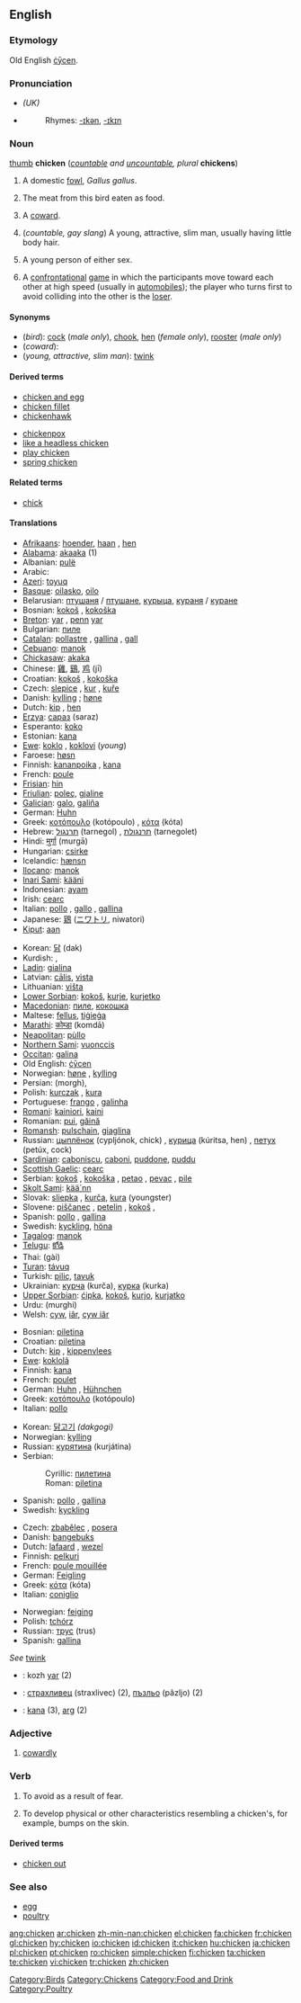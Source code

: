 ==English==
{{wikipedia}}

===Etymology===
Old English [[cycen|ċȳcen]].

===Pronunciation===
{{wikispecies|Gallus gallus}}
{{commonspar|Gallus gallus}}
*{{IPA|/'ʧɪkɪn/}} ''(UK)''
*{{audio|en-us-chicken.ogg|Audio (US)}}
*:Rhymes: [[Rhymes:English:-ɪkən|-ɪkən]], [[Rhymes:English:-ɪkɪn|-ɪkɪn]]

===Noun===
[[image:Chicken portrait.jpg|thumb]]
'''chicken''' (''[[countable]] and [[uncountable]], plural'' '''chickens''')

# {{countable}} A domestic [[fowl]], ''Gallus gallus''.
# {{uncountable}} The meat from this bird eaten as food.
# {{context|countable|slang}} A [[coward]].
# (''countable, gay slang'') A young, attractive, slim man, usually having little body hair.
# {{context|countable|slang}} A young person of either sex.
# A [[confrontational]] [[game]] in which the participants move toward each other at high speed (usually in [[automobile]]s); the player who turns first to avoid colliding into the other is the [[loser]].

====Synonyms====
*(''bird''): [[cock]] (''male only''), [[chook]], [[hen]] (''female only''), [[rooster]] (''male only'')
*(''coward''):
*(''young, attractive, slim man''): [[twink]]

====Derived terms====
{{rel-top|terms derived from chicken (noun)}}
*[[chicken and egg]]
*[[chicken fillet]]
*[[chickenhawk]]
{{rel-mid}}
*[[chickenpox]]
*[[like a headless chicken]]
*[[play chicken]]
*[[spring chicken]]
{{rel-bottom}}

====Related terms====
*[[chick]]

====Translations====

{{trans-top|bird}}
*[[Afrikaans]]: [[hoender]], [[haan]] {{m}}, [[hen]] {{f}}
*[[Alabama]]: [[akaaka]] (1)
*Albanian: [[pulë]]
*Arabic: {{Arab|[[دجاج]]}}
*[[Azeri]]: [[toyuq]]
*[[Basque]]: [[oilasko]], [[oilo]]
*Belarusian: [[птушаня]] / [[птушане]], [[курыца]], [[кураня]] / [[куране]]
*Bosnian: [[kokoš#Bosnian|kokoš]] {{f}}, [[kokoška#Bosnian|kokoška]] {{f}}
*[[Breton]]: [[yar]] {{f}}, [[penn]] [[yar]] {{m}}
*Bulgarian: [[пиле]] {{n}}
*[[Catalan]]: [[pollastre]] {{m}}, [[gallina]] {{f}}, [[gall]] {{m}}
*[[Cebuano]]: [[manok]]
*[[Chickasaw]]: [[akaka]]
*Chinese: [[雞]], [[鷄]], [[鸡]] (jī)
*Croatian: [[kokoš#Croatian|kokoš]] {{f}}, [[kokoška#Croatian|kokoška]] {{f}}
*Czech: [[slepice]] {{f}},  [[kur]] {{m}}, [[kuře]] {{n}} {{italbrac|young}}
*Danish: [[kylling]] {{c}}; [[høne]] {{c}}
*Dutch: [[kip#Dutch|kip]] {{f}}, [[hen#Dutch|hen]] {{f}}
*[[Erzya]]: [[сараз]] (saraz)
*Esperanto: [[koko]]
*Estonian: [[kana]]
*[[Ewe]]: [[koklo]] {{n}}, [[koklovi]] {{n}} (''young'')
*Faroese: [[høsn]]
*Finnish: [[kananpoika]] {{italbrac|young}}, [[kana]] {{italbrac|female}}
*French: [[poule]] {{f}}
*[[Frisian]]: [[hin#Frisian|hin]]
*[[Friulian]]: [[poleç]], [[gjaline]]
*[[Galician]]: [[galo]], [[galiña]]
*German: [[Huhn]] {{n}}
*Greek: [[κοτόπουλο]] (kotópoulo) {{n}}, [[κότα]] (kóta) {{f}}
*Hebrew: [[תרנגול]] (tarnegol) {{m}}, [[תרנגולת]] (tarnegolet) {{f}}
*Hindi: [[मुर्गा]] (murgā)
*Hungarian: [[csirke]]
*Icelandic: [[hænsn]]
*[[Ilocano]]: [[manok]]
*[[Inari Sami]]: [[kääni]]
*Indonesian: [[ayam]]
*Irish: [[cearc]]
*Italian: [[pollo]] {{m}}, [[gallo]] {{m}}, [[gallina]] {{f}}
*Japanese: [[鶏]] ([[ニワトリ]], niwatori)
*[[Kiput]]: [[aan]]
{{trans-mid}}
*Korean: [[닭]] (dak)
*Kurdish: {{KUchar|[[مریشک]]}}, {{KUchar|[[مامر]]}}
*[[Ladin]]: [[gialina]]
*Latvian: [[cālis]], [[vista#Latvian|vista]]
*Lithuanian: [[višta]]
*[[Lower Sorbian]]: [[kokoš]], [[kurje]], [[kurjetko]]
*[[Macedonian]]: [[пиле]], [[кокошка]]
*Maltese: [[fellus]], [[tiġieġa]]
*[[Marathi]]: [[कोम्डा]] (komdā)
*[[Neapolitan]]: [[pùllo]]
*[[Northern Sami]]: [[vuonccis]]
*[[Occitan]]: [[galina]]
*Old English: [[cycen|ċȳcen]] {{n}}
*Norwegian: [[høne]] {{f}}, [[kylling]] {{m}}
*Persian: {{FAchar|[[مرغ]]}} (morgh), {{FAchar|[[جوجه]]}}
*Polish: [[kurczak]] {{m}}, [[kura]] {{f}}
*Portuguese: [[frango]] {{m}}, [[galinha]] {{f}}
*[[Romani]]: [[kainiori]], [[kaini]] {{f}}
*Romanian: [[pui]], [[găină]] {{f}}
*[[Romansh]]: [[pulschain]], [[giaglina]]
*Russian: [[цыплёнок]] (cypljónok, chick) {{m}}, [[курица]] (kúritsa, hen) {{f}}, [[петух]] (petúx, cock) {{m}}
*[[Sardinian]]: [[caboniscu]], [[caboni]], [[puddone]], [[puddu]]
*[[Scottish Gaelic]]: [[cearc]]
*Serbian: [[kokoš#Serbian|kokoš]] {{f}}, [[kokoška#Serbian|kokoška]] {{f}}, [[petao]] {{m}}, [[pevac]] {{m}}, [[pile]] {{n}}
*[[Skolt Sami]]: [[kää´nn]]
*Slovak: [[sliepka]] {{f}}, [[kurča]], [[kura]] {{n}} (youngster)
*Slovene: [[piščanec]] {{m}}, [[petelin]] {{m}} {{italbrac|male}}, [[kokoš]] {{f}} {{italbrac|female}},
*Spanish: [[pollo]] {{m}}, [[gallina]] {{f}}
*Swedish: [[kyckling]], [[höna]]
*[[Tagalog]]: [[manok]]
*[[Telugu]]: [[కోడి]]
*Thai: {{Thai|[[ไก่]]}} (gài)
*[[Turan]]: [[távuq]]
*Turkish: [[piliç]], [[tavuk]]
*Ukrainian: [[курча]] (kurča), [[курка]] (kurka)
*[[Upper Sorbian]]: [[ćipka]], [[kokoš]], [[kurjo]], [[kurjatko]]
*Urdu: {{URchar|[[مرغى]]}} (murghi)
*Welsh: [[cyw]], [[iâr]], [[cyw iâr]]
{{trans-bottom}}

{{trans-top|meat}}
*Bosnian: [[piletina#Bosnian|piletina]] {{f}}
*Croatian: [[piletina#Croatian|piletina]] {{f}}
*Dutch: [[kip]] {{f}}, [[kippenvlees]] {{n}}
*[[Ewe]]: [[koklolã]]
*Finnish: [[kana]]
*French: [[poulet]] {{m}}
*German: [[Huhn]] {{n}}, [[Hühnchen]] {{n}}
*Greek: [[κοτόπουλο]] (kotópoulo) {{n}}
*Italian: [[pollo]] {{m}}
{{trans-mid}}
*Korean: [[닭고기]] ''(dakgogi)''
*Norwegian: [[kylling]] {{m}}
*Russian: [[курятина]] (kurjátina) {{f}}
*Serbian:
*:Cyrillic: [[пилетина#Serbian|пилетина]] {{f}}
*:Roman: [[piletina#Serbian|piletina]] {{f}}
*Spanish: [[pollo]] {{m}}, [[gallina]] {{f}}
*Swedish: [[kyckling]] {{c}}
{{trans-bottom}}

{{trans-top|coward}}
*Czech: [[zbabělec]] {{m}}, [[posera]] {{m}}
*Danish: [[bangebuks]] {{c}}
*Dutch: [[lafaard#Dutch|lafaard]] {{m}}, [[wezel]] {{m}}
*Finnish: [[pelkuri]]
*French: [[poule mouillée]] {{f}}
*German: [[Feigling]] {{m}}
*Greek: [[κότα]] (kóta) {{f}}
*Italian: [[coniglio]]  {{m}}
{{trans-mid}}
*Norwegian: [[feiging]] {{m}}
*Polish: [[tchórz]] {{m}}
*Russian: [[трус]] (trus) {{m}}
*Spanish: [[gallina]] {{f}}
{{trans-bottom}}

{{trans-top|young, attractive, slim man}}
''See'' [[twink]]
{{trans-bottom}}

{{checktrans-top}}
*{{ttbc|Breton}}: kozh [[yar]] (2)
*{{ttbc|Bulgarian}}: [[страхливец]] (straxlivec) {{m}} (2), [[пъзльо]] (pâzljo) {{m}} (2)
{{trans-mid}}
*{{ttbc|Estonian}}: [[kana]] (3), [[arg]] (2)
{{trans-bottom}}

===Adjective===
{{en-adj}}

# [[cowardly]]

===Verb===
{{en-verb}}
# {{intransitive}} To avoid as a result of fear.
# {{intransitive}} To develop physical or other characteristics resembling a chicken's, for example, bumps on the skin.

====Derived terms====
*[[chicken out]]


===See also===
*[[egg]]
*[[poultry]]

[[Category:Birds]]
[[Category:Chickens]]
[[Category:Food and Drink]]
[[Category:Poultry]]

[[ang:chicken]]
[[ar:chicken]]
[[zh-min-nan:chicken]]
[[el:chicken]]
[[fa:chicken]]
[[fr:chicken]]
[[gl:chicken]]
[[hy:chicken]]
[[io:chicken]]
[[id:chicken]]
[[it:chicken]]
[[hu:chicken]]
[[ja:chicken]]
[[pl:chicken]]
[[pt:chicken]]
[[ro:chicken]]
[[simple:chicken]]
[[fi:chicken]]
[[ta:chicken]]
[[te:chicken]]
[[vi:chicken]]
[[tr:chicken]]
[[zh:chicken]]